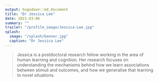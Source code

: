 ```yaml
---
output: hugodown::md_document
title: "Dr Jessica Lee"
date: 2021-03-06
summary: ""
trailer: "/profile_image/Jessica-Lee.jpg"
splash:
  image: "/splash/banner.jpg"
  caption: "Dr Jessica Lee"
---
```


> Jessica is a postdoctoral research fellow working in the area of human learning and cognition. Her research focuses on understanding the mechanisms behind how we learn associations between stimuli and outcomes, and how we generalise that learning to novel situations.
